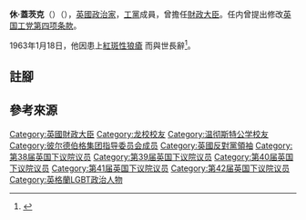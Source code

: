 {{NoteTA
|G1= PoliticiansUK
}}

'''休·蓋茨克'''（{{lang-en|Hugh Gaitskell}}）（{{bd|1906年|4月9日|1963年|1月18日}}），[[英國|英國]][[政治家|政治家]]，[[工党_(英国)|工黨]]成員，曾擔任[[財政大臣|財政大臣]]。任内曾提出修改[[英国工党第四项条款|英国工党第四项条款]]。

1963年1月18日，他因患上[[紅斑性狼瘡|紅斑性狼瘡]] {{efn|1= 一種[[自體免疫性疾病|自體免疫性疾病]]。}} 而與世長辭<ref name="Howse">{{cite news|url=http://www.telegraph.co.uk/history/9770133/Anniversaries-of-2013.html|first=Christopher|last=Howse|title=Anniversaries of 2013|newspaper=[[每日电讯报|每日电讯报]]|date=2012年12月28日|location=[[倫敦|倫敦]]|accessdate=2014年9月19日|archive-date=2017年11月7日|archive-url=https://web.archive.org/web/20171107075941/http://www.telegraph.co.uk/history/9770133/Anniversaries-of-2013.html|dead-url=no}}</ref>。

== 註腳 ==
{{Notelist}}

== 參考來源 ==
{{Reflist}}

{{英國財政大臣}}

{{Authority control}}
{{DEFAULTSORT:Gaitskell, Hugh}}
[[Category:英國財政大臣|Category:英國財政大臣]]
[[Category:龙校校友|Category:龙校校友]]
[[Category:温彻斯特公学校友|Category:温彻斯特公学校友]]
[[Category:彼尔德伯格集团指导委员会成员|Category:彼尔德伯格集团指导委员会成员]]
[[Category:英國反對黨領袖|Category:英國反對黨領袖]]
[[Category:第38届英国下议院议员|Category:第38届英国下议院议员]]
[[Category:第39届英国下议院议员|Category:第39届英国下议院议员]]
[[Category:第40届英国下议院议员|Category:第40届英国下议院议员]]
[[Category:第41届英国下议院议员|Category:第41届英国下议院议员]]
[[Category:第42届英国下议院议员|Category:第42届英国下议院议员]]
[[Category:英格蘭LGBT政治人物|Category:英格蘭LGBT政治人物]]